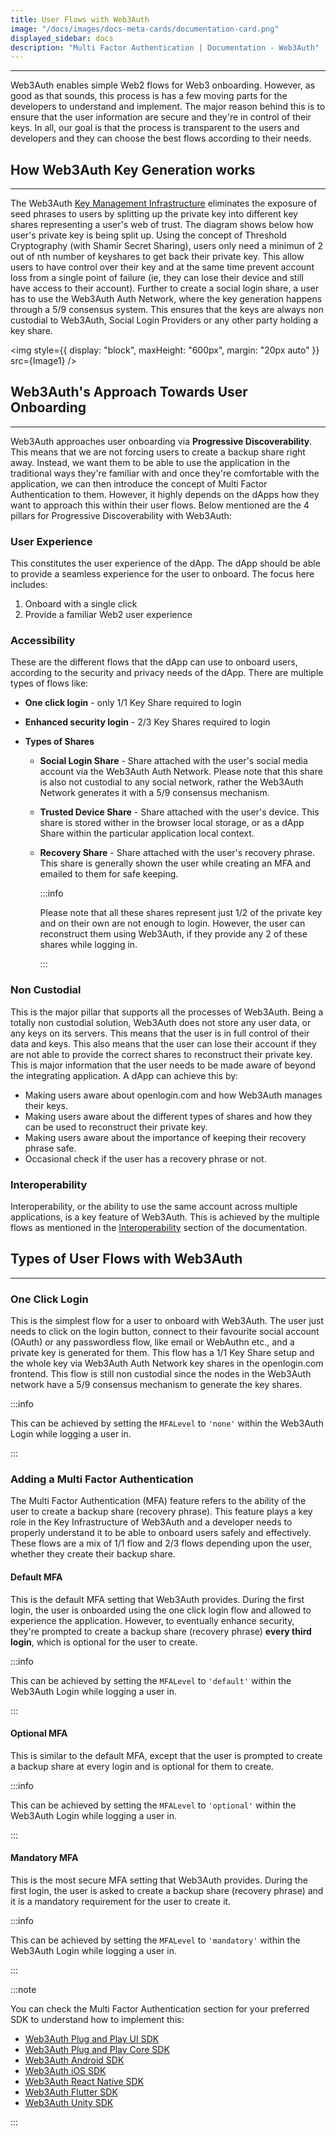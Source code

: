 ```yaml
---
title: User Flows with Web3Auth
image: "/docs/images/docs-meta-cards/documentation-card.png"
displayed_sidebar: docs
description: "Multi Factor Authentication | Documentation - Web3Auth"
---
```



---

Web3Auth enables simple Web2 flows for Web3 onboarding. However, as good as that sounds, this process is has a few moving parts for the developers to
understand and implement. The major reason behind this is to ensure that the user information are secure and they're in control of their keys. In all,
our goal is that the process is transparent to the users and developers and they can choose the best flows according to their needs.

## How Web3Auth Key Generation works

---

The Web3Auth [Key Management Infrastructure](/overview/key-management/) eliminates the exposure of seed phrases to users by splitting up the private
key into different key shares representing a user's web of trust. The diagram shows below how user's private key is being split up. Using the concept
of Threshold Cryptography (with Shamir Secret Sharing), users only need a minimun of 2 out of nth number of keyshares to get back their private key.
This allow users to have control over their key and at the same time prevent account loss from a single point of failure (ie, they can lose their
device and still have access to their account). Further to create a social login share, a user has to use the Web3Auth Auth Network, where the key
generation happens through a 5/9 consensus system. This ensures that the keys are always non custodial to Web3Auth, Social Login Providers or any
other party holding a key share.

<img style={{ display: "block", maxHeight: "600px", margin: "20px auto" }} src={Image1} />

## Web3Auth's Approach Towards User Onboarding

---

Web3Auth approaches user onboarding via **Progressive Discoverability**. This means that we are not forcing users to create a backup share right away.
Instead, we want them to be able to use the application in the traditional ways they're familiar with and once they're comfortable with the
application, we can then introduce the concept of Multi Factor Authentication to them. However, it highly depends on the dApps how they want to
approach this within their user flows. Below mentioned are the 4 pillars for Progressive Discoverability with Web3Auth:

### User Experience

This constitutes the user experience of the dApp. The dApp should be able to provide a seamless experience for the user to onboard. The focus here
includes:

1. Onboard with a single click
2. Provide a familiar Web2 user experience

### Accessibility

These are the different flows that the dApp can use to onboard users, according to the security and privacy needs of the dApp. There are multiple
types of flows like:

- **One click login** - only 1/1 Key Share required to login
- **Enhanced security login** - 2/3 Key Shares required to login
- **Types of Shares**

  - **Social Login Share** - Share attached with the user's social media account via the Web3Auth Auth Network. Please note that this share is also
    not custodial to any social network, rather the Web3Auth Network generates it with a 5/9 consensus mechanism.
  - **Trusted Device Share** - Share attached with the user's device. This share is stored wither in the browser local storage, or as a dApp Share
    within the particular application local context.
  - **Recovery Share** - Share attached with the user's recovery phrase. This share is generally shown the user while creating an MFA and emailed to
    them for safe keeping.

    :::info

    Please note that all these shares represent just 1/2 of the private key and on their own are not enough to login. However, the user can
    reconstruct them using Web3Auth, if they provide any 2 of these shares while logging in.

    :::

### Non Custodial

This is the major pillar that supports all the processes of Web3Auth. Being a totally non custodial solution, Web3Auth does not store any user data,
or any keys on its servers. This means that the user is in full control of their data and keys. This also means that the user can lose their account
if they are not able to provide the correct shares to reconstruct their private key. This is major information that the user needs to be made aware of
beyond the integrating application. A dApp can achieve this by:

- Making users aware about openlogin.com and how Web3Auth manages their keys.
- Making users aware about the different types of shares and how they can be used to reconstruct their private key.
- Making users aware about the importance of keeping their recovery phrase safe.
- Occasional check if the user has a recovery phrase or not.

### Interoperability

Interoperability, or the ability to use the same account across multiple applications, is a key feature of Web3Auth. This is achieved by the multiple
flows as mentioned in the [Interoperability](/interoperability) section of the documentation.

## Types of User Flows with Web3Auth

---

### One Click Login

This is the simplest flow for a user to onboard with Web3Auth. The user just needs to click on the login button, connect to their favourite social
account (OAuth) or any passwordless flow, like email or WebAuthn etc., and a private key is generated for them. This flow has a 1/1 Key Share setup
and the whole key via Web3Auth Auth Network key shares in the openlogin.com frontend. This flow is still non custodial since the nodes in the Web3Auth
network have a 5/9 consensus mechanism to generate the key shares.

:::info

This can be achieved by setting the `MFALevel` to `'none'` within the Web3Auth Login while logging a user in.

:::

### Adding a Multi Factor Authentication

The Multi Factor Authentication (MFA) feature refers to the ability of the user to create a backup share (recovery phrase). This feature plays a key
role in the Key Infrastructure of Web3Auth and a developer needs to properly understand it to be able to onboard users safely and effectively. These
flows are a mix of 1/1 flow and 2/3 flows depending upon the user, whether they create their backup share.

#### Default MFA

This is the default MFA setting that Web3Auth provides. During the first login, the user is onboarded using the one click login flow and allowed to
experience the application. However, to eventually enhance security, they're prompted to create a backup share (recovery phrase) **every third
login**, which is optional for the user to create.

:::info

This can be achieved by setting the `MFALevel` to `'default'` within the Web3Auth Login while logging a user in.

:::

#### Optional MFA

This is similar to the default MFA, except that the user is prompted to create a backup share at every login and is optional for them to create.

:::info

This can be achieved by setting the `MFALevel` to `'optional'` within the Web3Auth Login while logging a user in.

:::

#### Mandatory MFA

This is the most secure MFA setting that Web3Auth provides. During the first login, the user is asked to create a backup share (recovery phrase) and
it is a mandatory requirement for the user to create it.

:::info

This can be achieved by setting the `MFALevel` to `'mandatory'` within the Web3Auth Login while logging a user in.

:::

:::note

You can check the Multi Factor Authentication section for your preferred SDK to understand how to implement this:

- [Web3Auth Plug and Play UI SDK](/sdk/web/web3auth/multi-factor-authentication)
- [Web3Auth Plug and Play Core SDK](/sdk/web/core/multi-factor-authentication)
- [Web3Auth Android SDK](/sdk/android/multi-factor-authentication)
- [Web3Auth iOS SDK](/sdk/android/multi-factor-authentication)
- [Web3Auth React Native SDK](/sdk/android/multi-factor-authentication)
- [Web3Auth Flutter SDK](/sdk/android/multi-factor-authentication)
- [Web3Auth Unity SDK](/sdk/unity/multi-factor-authentication)

:::
